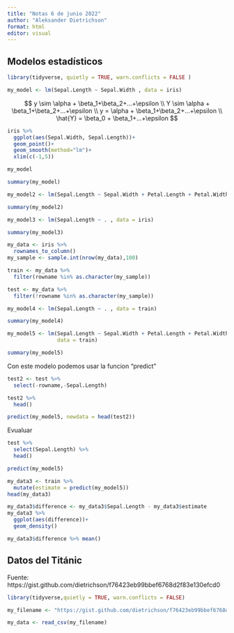 ```yaml
---
title: "Notas 6 de junio 2022"
author: "Aleksander Dietrichson"
format: html
editor: visual
---
```


## Modelos estadísticos

```r
library(tidyverse, quietly = TRUE, warn.conflicts = FALSE )

my_model <- lm(Sepal.Length ~ Sepal.Width , data = iris)
```

$$
y \sim \alpha + \beta_1+\beta_2+...+\epsilon \\
Y \sim \alpha + \beta_1+\beta_2+...+\epsilon \\
y = \alpha + \beta_1+\beta_2+...+\epsilon \\
\hat{Y} = \beta_0 + \beta_1+...+\epsilon
$$

```r
iris %>% 
  ggplot(aes(Sepal.Width, Sepal.Length))+
  geom_point()+
  geom_smooth(method="lm")+
  xlim(c(-1,5))
```

```r
my_model
```

```r
summary(my_model)
```

```r
my_model2 <- lm(Sepal.Length ~ Sepal.Width + Petal.Length + Petal.Width , data = iris)
```

```r
summary(my_model2)
```

```r
my_model3 <- lm(Sepal.Length ~ . , data = iris)

summary(my_model3)
```

```r
my_data <- iris %>% 
  rownames_to_column()
my_sample <- sample.int(nrow(my_data),100)

train <- my_data %>% 
  filter(rowname %in% as.character(my_sample))

test <- my_data %>% 
  filter(!rowname %in% as.character(my_sample))
```

```r
my_model4 <- lm(Sepal.Length ~ . , data = train)

summary(my_model4)
```

```r
my_model5 <- lm(Sepal.Length ~ Sepal.Width + Petal.Length + Petal.Width + Species, 
                data = train)

summary(my_model5)
```

Con este modelo podemos usar la funcion "predict"

```r

test2 <- test %>% 
  select(-rowname,-Sepal.Length)

test2 %>% 
  head()

```

```r
predict(my_model5, newdata = head(test2))
```

Evualuar

```r
test %>% 
  select(Sepal.Length) %>% 
  head()
```

```r
predict(my_model5)
```

```r
my_data3 <- train %>% 
  mutate(estimate = predict(my_model5))
head(my_data3)

```

```r
my_data3$difference <- my_data3$Sepal.Length - my_data3$estimate
my_data3 %>% 
  ggplot(aes(difference))+
  geom_density()
```

```r
my_data3$difference %>% mean()

```

## Datos del Titánic

Fuente: https://gist.github.com/dietrichson/f76423eb99bbef6768d2f83e130efcd0

```r
library(tidyverse,quietly = TRUE, warn.conflicts = FALSE)

my_filename <- "https://gist.github.com/dietrichson/f76423eb99bbef6768d2f83e130efcd0/raw/6907bb3a38bfbb6fccf3a8b1edfb90e39714d14f/titanic_dataset.csv"

my_data <- read_csv(my_filename)

```
